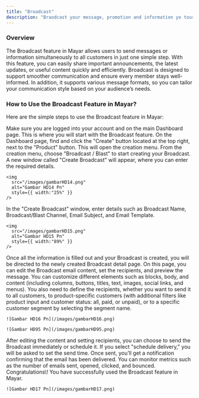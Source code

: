 ```yaml
---
title: "Broadcast"
description: "Braodcast your message, promotion and information yo tour customers quickly and easily."
---
```


### Overview

The Broadcast feature in Mayar allows users to send messages or information simultaneously to all customers in just one simple step. With this feature, you can easily share important announcements, the latest updates, or useful content quickly and efficiently. Broadcast is designed to support smoother communication and ensure every member stays well-informed. In addition, it supports various message formats, so you can tailor your communication style based on your audience’s needs.

### How to Use the Broadcast Feature in Mayar?

Here are the simple steps to use the Broadcast feature in Mayar:

<Steps>
  <Step title="Log in to Mayar Dashboard">
    Make sure you are logged into your account and on the main Dashboard page. This is where you will start with the Broadcast feature.
  </Step>
  <Step title='Click the "Create" Button On the Dashboard page, find a'>
    On the Dashboard page, find and click the "Create" button located at the top right, next to the "Product" button. This will open the creation menu.
  </Step>
  <Step title='Select "Broadcast / Blast"'>
    From the creation menu, choose "Broadcast / Blast" to start creating your Broadcast. A new window called "Create Broadcast" will appear, where you can enter the required details.

    <img
      src="/images/gambarHD14.png"
      alt="Gambar HD14 Pn"
      style={{ width:"25%" }}
    />
  </Step>
  <Step title="Fill in Broadcast Details">
    In the "Create Broadcast" window, enter details such as Broadcast Name, Broadcast/Blast Channel, Email Subject, and Email Template.

    <img
      src="/images/gambarHD15.png"
      alt="Gambar HD15 Pn"
      style={{ width:"89%" }}
    />
  </Step>
  <Step title="Access the Broadcast Detail Page">
    Once all the information is filled out and your Broadcast is created, you will be directed to the newly created Broadcast detail page.
  </Step>
  <Step title="Edit and Set Delivery">
    On this page, you can edit the Broadcast email content, set the recipients, and preview the message. You can customize different elements such as blocks, body, and content (including columns, buttons, titles, text, images, social links, and menus). You also need to define the recipients, whether you want to send it to all customers, to product-specific customers (with additional filters like product input and customer status: all, paid, or unpaid), or to a specific customer segment by selecting the segment name.

    ![Gambar HD16 Pn](/images/gambarHD16.png)

    ![Gambar HD95 Pn](/images/gambarHD95.png)
  </Step>
  <Step title="Choose Delivery Time">
    After editing the content and setting recipients, you can choose to send the Broadcast immediately or schedule it. If you select "schedule delivery," you will be asked to set the send time.
  </Step>
  <Step title="Send and Monitor">
    Once sent, you’ll get a notification confirming that the email has been delivered. You can monitor metrics such as the number of emails sent, opened, clicked, and bounced. Congratulations\! You have successfully used the Broadcast feature in Mayar.

    ![Gambar HD17 Pn](/images/gambarHD17.png)
  </Step>
</Steps>